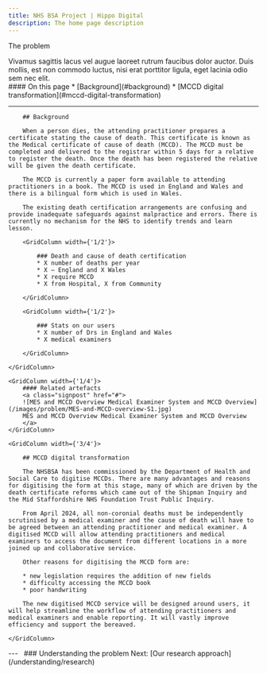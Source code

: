 ```yaml
---
title: NHS BSA Project | Hippo Digital
description: The home page description
---
```


<Heading caption='Understanding the problem' tag='h1'>The problem</Heading>

<GridRow>
    <GridColumn width={'2/3'}>
        <LeadParagraph>
            Vivamus sagittis lacus vel augue laoreet rutrum faucibus dolor auctor. Duis mollis, est non commodo luctus, nisi erat porttitor ligula, eget lacinia odio sem nec elit.
        </LeadParagraph>
    </GridColumn>
    <GridColumn width={'1/3'}>
        <nav class="in-page-nav">
            #### On this page
            * [Background](#background)
            * [MCCD digital transformation](#mccd-digital-transformation)
        </nav>
    </GridColumn>
    <GridColumn width={'full'}>
        <hr class="govuk-section-break govuk-section-break--l"/>
    </GridColumn>
</GridRow>

<GridRow>
    <GridColumn width={'3/4'}>

        ## Background

        When a person dies, the attending practitioner prepares a certificate stating the cause of death. This certificate is known as the Medical certificate of cause of death (MCCD). The MCCD must be completed and delivered to the registrar within 5 days for a relative to register the death. Once the death has been registered the relative will be given the death certificate.

        The MCCD is currently a paper form available to attending practitioners in a book. The MCCD is used in England and Wales and there is a bilingual form which is used in Wales.

        The existing death certification arrangements are confusing and provide inadequate safeguards against malpractice and errors. There is currently no mechanism for the NHS to identify trends and learn lesson.

        <GridColumn width={'1/2'}>

            ### Death and cause of death certification
            * X number of deaths per year
            * X – England and X Wales
            * X require MCCD
            * X from Hospital, X from Community
        
        </GridColumn>

        <GridColumn width={'1/2'}>

            ### Stats on our users
            * X number of Drs in England and Wales
            * X medical examiners
        
        </GridColumn>
    
    </GridColumn>

    <GridColumn width={'1/4'}>
        #### Related artefacts
        <a class="signpost" href="#">
        ![MES and MCCD Overview Medical Examiner System and MCCD Overview](/images/problem/MES-and-MCCD-overview-S1.jpg)
        MES and MCCD Overview Medical Examiner System and MCCD Overview
        </a>
    </GridColumn>

    <GridColumn width={'3/4'}>

        ## MCCD digital transformation

        The NHSBSA has been commissioned by the Department of Health and Social Care to digitise MCCDs. There are many advantages and reasons for digitising the form at this stage, many of which are driven by the death certificate reforms which came out of the Shipman Inquiry and the Mid Staffordshire NHS Foundation Trust Public Inquiry.

        From April 2024, all non-coronial deaths must be independently scrutinised by a medical examiner and the cause of death will have to be agreed between an attending practitioner and medical examiner. A digitised MCCD will allow attending practitioners and medical examiners to access the document from different locations in a more joined up and collaborative service.

        Other reasons for digitising the MCCD form are:

        * new legislation requires the addition of new fields
        * difficulty accessing the MCCD book
        * poor handwriting

        The new digitised MCCD service will be designed around users, it will help streamline the workflow of attending practitioners and medical examiners and enable reporting. It will vastly improve efficiency and support the bereaved.

    </GridColumn>
</GridRow>



<GridRow>
    <GridColumn width={'full'}>
        ---
    </GridColumn>
</GridRow>
<GridRow>
    <GridColumn width={'1/2'}>
        &nbsp;
    </GridColumn>
    <GridColumn width={'1/2'}>
        <InsetText>
            ### Understanding the problem
            Next: [Our research approach](/understanding/research)
        </InsetText>
    </GridColumn>
</GridRow>